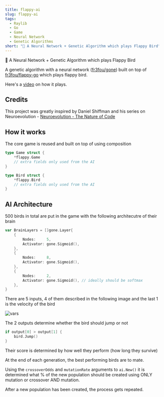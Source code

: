 ---
title: flappy-ai
slug: flappy-ai
tags:
  - Raylib
  - Go
  - Game
  - Neural Network
  - Genetic Algorithms
short: "🐥 A Neural Network + Genetic Algorithm which plays Flappy Bird"
---

🐥 A Neural Network + Genetic Algorithm which plays Flappy Bird

A genetic algorithm with a neural network ([fr3fou/gone](https://github.com/fr3fou/gone)) built on top of [fr3fou/flappy-go](https://github.com/fr3fou/flappy-go) which plays flappy bird.

Here's a [video](https://twitter.com/fr3fou/status/1254417434343333888) on how it plays.

## Credits

This project was greatly inspired by Daniel Shiffman and his series on Neuroevolution - [Neuroevolution - The Nature of Code](https://www.youtube.com/watch?v=lu5ul7z4icQ&list=PLRqwX-V7Uu6Yd3975YwxrR0x40XGJ_KGO)

## How it works

The core game is reused and built on top of using composition

```go
type Game struct {
    *flappy.Game
    // extra fields only used from the AI
}
```

```go
type Bird struct {
    *flappy.Bird
    // extra fields only used from the AI
}
```

## AI Architecture

500 birds in total are put in the game with the following architecutre of their brain

```go
var BrainLayers = []gone.Layer{
    {
        Nodes:     5,
        Activator: gone.Sigmoid(),
    },
    {
        Nodes:     8,
        Activator: gone.Sigmoid(),
    },
    {
        Nodes:     2,
        Activator: gone.Sigmoid(), // ideally should be softmax
    },
}
```

There are 5 inputs, 4 of them described in the following image and the last 1 is the velocity of the bird

![vars](/flappy-ai-vars.jpg)

The 2 outputs determine whether the bird should jump or not

```go
if output[0] > output[1] {
    bird.Jump()
}
```

Their score is determined by how well they perform (how long they survive)

At the end of each generation, the best performing birds are to mate.

Using the `crossoverOdds` and `mutationRate` arguments to `ai.New()` it is determined what % of the new population should be created using ONLY mutation or crossover AND mutation.

After a new population has been created, the process gets repeated.
